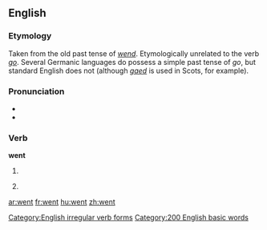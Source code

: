 ==English==

{{rank|every|think|life|131|went|back|under|same}}

===Etymology===
Taken from the old past tense of ''[[wend]]''. Etymologically unrelated to the verb ''[[go]]''. Several Germanic languages do possess a simple past tense of ''go'', but standard English does not (although ''[[gaed]]'' is used in Scots, for example).

===Pronunciation===
*{{IPA|/ˈwεnt/}}
*{{audio|en-us-went.ogg|Audio (US)}}

===Verb===
'''went'''

# {{simple past of|go}}
# {{archaic}} {{simple past of|wend}}

[[Category:English irregular verb forms]]
[[Category:200 English basic words]]

[[ar:went]]
[[fr:went]]
[[hu:went]]
[[zh:went]]